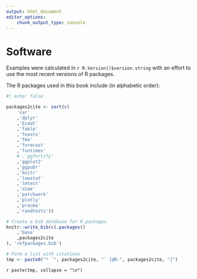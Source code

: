 ```yaml
---
output: html_document
editor_options: 
    chunk_output_type: console
---
```


# Software {.unnumbered}

Examples were calculated in `r R.Version()$version.string` with an effort to use the most recent versions of R packages.

The R packages used in this book include (in alphabetic order):

```r
#| echo: false

packages2cite <- sort(c(
    'car'
    ,'dplyr'
    ,'Ecdat'
    ,'fable'
    ,'feasts'
    ,'fma'
    ,'forecast' 
    ,'funtimes'
    # ,'ggfortify'
    ,'ggplot2'
    ,'ggpubr'
    ,'knitr'
    ,'lawstat'
    ,'lmtest'
    ,'nlme'
    ,'patchwork'
    ,'plotly'
    ,'pracma'
    ,'randtests'))

# Create a bib database for R packages
knitr::write_bib(c(.packages()
    ,'base'
    ,packages2cite
), 'refpackages.bib')

# Form a list with citations
tmp <- paste0("* `", packages2cite, "` [@R-", packages2cite, "]")
```

`r paste(tmp, collapse = "\n")`

<!-- # Reg1 -->
<!-- library(tseries) -->
<!-- library(dynlm) -->
<!-- library(urca) -->
<!-- library(dplyr) -->
<!-- library(ecm) -->
